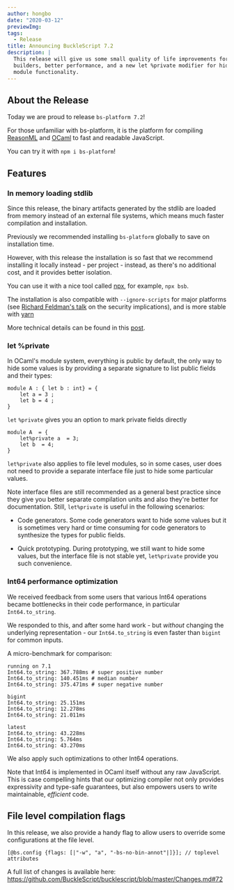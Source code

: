 ```yaml
---
author: hongbo
date: "2020-03-12"
previewImg:
tags:
  - Release
title: Announcing BuckleScript 7.2
description: |
  This release will give us some small quality of life improvements for tool
  builders, better performance, and a new let %private modifier for hiding
  module functionality.
---
```


## About the Release

Today we are proud to release `bs-platform 7.2`!

For those unfamiliar with bs-platform, it is the platform for compiling
[ReasonML](https://reasonml.github.io/) and [OCaml](https://ocaml.org/) to fast
and readable JavaScript.

You can try it with `npm i bs-platform`!

## Features

### In memory loading stdlib

Since this release, the binary artifacts generated by the stdlib are loaded
from memory instead of an external file systems, which means much faster
compilation and installation.

Previously we recommended installing `bs-platform` globally to save on
installation time.

However, with this release the installation is so fast that we recommend
installing it locally instead - per project - instead, as there's no additional
cost, and it provides better isolation.

You can use it with a nice tool called
[npx](https://www.npmjs.com/package/npx), for example, `npx bsb`.

The installation is also compatible with `--ignore-scripts` for major platforms
(see [Richard Feldman's talk](https://youtu.be/okrB3aJtUaw?t=921) on the
security implications), and is more stable with
[yarn](https://github.com/yarnpkg/yarn)

More technical details can be found in this
[post](https://bucklescript.github.io/blog/2020/02/20/loading-stdlib-in-memory).

### let %private

In OCaml's module system, everything is public by default, the only way to hide some values is by providing a separate signature to list public fields and their types:

```reason
module A : { let b : int} = {
    let a = 3 ;
    let b = 4 ;
}

```

`let` `%private` gives you an option to mark private fields directly

```reason
module A  = {
    let%private a  = 3;
    let b  = 4;
}
```

`let%private` also applies to file level modules, so in some cases, user does not need to provide a separate interface file just to hide some particular values.

Note interface files are still recommended as a general best practice since they give you better separate compilation units and also they're better for documentation. Still, `let%private` is useful in the following scenarios:

- Code generators. Some code generators want to hide some values but it is sometimes very hard or time consuming for code generators to synthesize the types for public fields.

- Quick prototyping. During prototyping, we still want to hide some values, but the interface file is not stable yet, `let%private` provide you such convenience.

### Int64 performance optimization

We received feedback from some users that various Int64 operations became bottlenecks in their code performance, in particular `Int64.to_string`.

We responded to this, and after some hard work - but _without_ changing the underlying representation - our `Int64.to_string` is even faster than `bigint` for common inputs.

A micro-benchmark for comparison:

```
running on 7.1
Int64.to_string: 367.788ms # super positive number
Int64.to_string: 140.451ms # median number
Int64.to_string: 375.471ms # super negative number

bigint
Int64.to_string: 25.151ms
Int64.to_string: 12.278ms
Int64.to_string: 21.011ms

latest
Int64.to_string: 43.228ms
Int64.to_string: 5.764ms
Int64.to_string: 43.270ms
```

We also apply such optimizations to other Int64 operations.

Note that Int64 is implemented in OCaml itself without any raw JavaScript. This is case compelling hints that our optimizing compiler not only provides expressivity and type-safe guarantees, but also empowers users to write maintainable, _efficient_ code.

## File level compilation flags

In this release, we also provide a handy flag to allow users to override some configurations at the file level.

```reason
[@bs.config {flags: [|"-w", "a", "-bs-no-bin-annot"|]}]; // toplevel attributes
```

A full list of changes is available here: https://github.com/BuckleScript/bucklescript/blob/master/Changes.md#72
